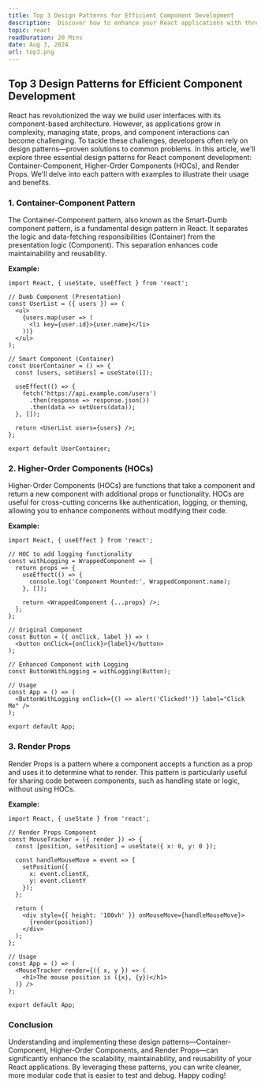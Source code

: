 ```yaml
---
title: Top 3 Design Patterns for Efficient Component Development
description:  Discover how to enhance your React applications with three essential design patterns.
topic: react
readDuration: 20 Mins
date: Aug 3, 2024
url: top3.png
---
```


## **Top 3 Design Patterns for Efficient Component Development**

React has revolutionized the way we build user interfaces with its component-based architecture. However, as applications grow in complexity, managing state, props, and component interactions can become challenging. To tackle these challenges, developers often rely on design patterns—proven solutions to common problems. In this article, we'll explore three essential design patterns for React component development: Container-Component, Higher-Order Components (HOCs), and Render Props. We'll delve into each pattern with examples to illustrate their usage and benefits.

### **1. Container-Component Pattern**

 The Container-Component pattern, also known as the Smart-Dumb component pattern, is a fundamental design pattern in React. It separates the logic and data-fetching responsibilities (Container) from the presentation logic (Component). This separation enhances code maintainability and reusability.

**Example:**

```
import React, { useState, useEffect } from 'react';

// Dumb Component (Presentation)
const UserList = ({ users }) => (
  <ul>
    {users.map(user => (
      <li key={user.id}>{user.name}</li>
    ))}
  </ul>
);

// Smart Component (Container)
const UserContainer = () => {
  const [users, setUsers] = useState([]);

  useEffect(() => {
    fetch('https://api.example.com/users')
      .then(response => response.json())
      .then(data => setUsers(data));
  }, []);

  return <UserList users={users} />;
};

export default UserContainer;
```

### **2. Higher-Order Components (HOCs)**

Higher-Order Components (HOCs) are functions that take a component and return a new component with additional props or functionality. HOCs are useful for cross-cutting concerns like authentication, logging, or theming, allowing you to enhance components without modifying their code.

**Example:**

```
import React, { useEffect } from 'react';

// HOC to add logging functionality
const withLogging = WrappedComponent => {
  return props => {
    useEffect(() => {
      console.log('Component Mounted:', WrappedComponent.name);
    }, []);

    return <WrappedComponent {...props} />;
  };
};

// Original Component
const Button = ({ onClick, label }) => (
  <button onClick={onClick}>{label}</button>
);

// Enhanced Component with Logging
const ButtonWithLogging = withLogging(Button);

// Usage
const App = () => (
  <ButtonWithLogging onClick={() => alert('Clicked!')} label="Click Me" />
);

export default App;
```

### **3. Render Props**

Render Props is a pattern where a component accepts a function as a prop and uses it to determine what to render. This pattern is particularly useful for sharing code between components, such as handling state or logic, without using HOCs.

**Example:**

```
import React, { useState } from 'react';

// Render Props Component
const MouseTracker = ({ render }) => {
  const [position, setPosition] = useState({ x: 0, y: 0 });

  const handleMouseMove = event => {
    setPosition({
      x: event.clientX,
      y: event.clientY
    });
  };

  return (
    <div style={{ height: '100vh' }} onMouseMove={handleMouseMove}>
      {render(position)}
    </div>
  );
};

// Usage
const App = () => (
  <MouseTracker render={({ x, y }) => (
    <h1>The mouse position is ({x}, {y})</h1>
  )} />
);

export default App;
```

### **Conclusion**

Understanding and implementing these design patterns—Container-Component, Higher-Order Components, and Render Props—can significantly enhance the scalability, maintainability, and reusability of your React applications. By leveraging these patterns, you can write cleaner, more modular code that is easier to test and debug. Happy coding!